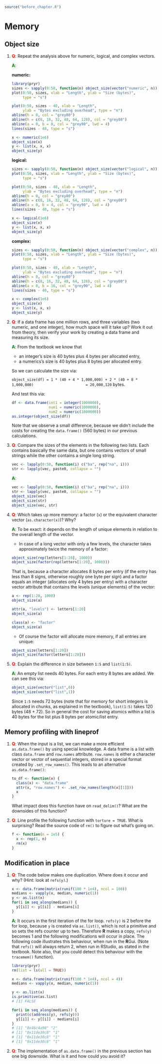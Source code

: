 ```r
source("before_chapter.R")
```

# Memory

## Object size

1.  __<span style="color:red">Q</span>__: Repeat the analysis above for numeric, logical, and complex vectors.
    
    __<span style="color:green">A</span>__: 
    
    **numeric:**
    
    ```r
    library(pryr)
    sizes <- sapply(0:50, function(n) object_size(vector("numeric", n)))
    plot(0:50, sizes, xlab = "Length", ylab = "Size (bytes)",
         type = "s")
    
    plot(0:50, sizes - 40, xlab = "Length", 
         ylab = "Bytes excluding overhead", type = "n")
    abline(h = 0, col = "grey80")
    abline(h = c(8, 16, 32, 48, 64, 128), col = "grey80")
    abline(a = 0, b = 8, col = "grey90", lwd = 4)
    lines(sizes - 40, type = "s")
    
    x <- numeric(1e6)
    object_size(x)
    y <- list(x, x, x)
    object_size(y)
    ```
    
    **logical:**
    
    ```r
    sizes <- sapply(0:50, function(n) object_size(vector("logical", n)))
    plot(0:50, sizes, xlab = "Length", ylab = "Size (bytes)", 
         type = "s")
    
    plot(0:50, sizes - 40, xlab = "Length", 
         ylab = "Bytes excluding overhead", type = "n")
    abline(h = 0, col = "grey80")
    abline(h = c(8, 16, 32, 48, 64, 128), col = "grey80")
    abline(a = 0, b = 4, col = "grey90", lwd = 4)
    lines(sizes - 40, type = "s")
    
    x <- logical(1e6)
    object_size(x)
    y <- list(x, x, x)
    object_size(y)
    ```
    
    **complex:**
    
    ```r
    sizes <- sapply(0:50, function(n) object_size(vector("complex", n)))
    plot(0:50, sizes, xlab = "Length", ylab = "Size (bytes)", 
         type = "s")
    
    plot(0:50, sizes - 40, xlab = "Length", 
         ylab = "Bytes excluding overhead", type = "n")
    abline(h = 0, col = "grey80")
    abline(h = c(8, 16, 32, 48, 64, 128), col = "grey80")
    abline(a = 0, b = 16, col = "grey90", lwd = 4)
    lines(sizes - 40, type = "s")
    
    x <- complex(1e6)
    object_size(x)
    y <- list(x, x, x)
    object_size(y)
    ```

1.  __<span style="color:red">Q</span>__: If a data frame has one million rows, and three variables (two numeric, and 
    one integer), how much space will it take up? Work it out from theory, 
    then verify your work by creating a data frame and measuring its size.
    
    __<span style="color:green">A</span>__: From the textbook we know that 
    
    * an integer's size is 40 bytes plus 4 bytes per allocated entry,
    * a numerics's size is 40 bytes plus 8 bytes per allocated entry.
    
    So we can calculate the size via:
    
    `object_size(df) = 1 * (40 + 4 * 1,000,000) + 2 * (40 + 8 * 1,000,000)
                           = 20,000,120` bytes.
    
    And test this via:
    
    ```r
    df <- data.frame(int1 = integer(1000000),
                     num1 = numeric(1000000),
                     num2 = numeric(1000000))
    as.integer(object_size(df))
    ```
    
    Note that we observe a small difference, because we didn't include the costs for creating the `data.frame()` (560 bytes) in our previous calculations.
    
1.  __<span style="color:red">Q</span>__: Compare the sizes of the elements in the following two lists. Each 
    contains basically the same data, but one contains vectors of small 
    strings while the other contains a single long string.

    ```r
    vec <- lapply(0:50, function(i) c("ba", rep("na", i)))
    str <- lapply(vec, paste0, collapse = "")
    ```
    
    __<span style="color:green">A</span>__: 
    
    ```r
    vec <- lapply(0:50, function(i) c("ba", rep("na", i)))
    str <- lapply(vec, paste0, collapse = "")
    object_size(vec)
    object_size(str)
    object_size(vec, str)
    ```

1.  __<span style="color:red">Q</span>__: Which takes up more memory: a factor (`x`) or the equivalent character 
    vector (`as.character(x)`)? Why?
    
    __<span style="color:green">A</span>__: To be exact: it depends on the length of unique elements in relation to the overall length of the vector.
    
    * In case of a long vector with only a few levels, the character takes approximately twice the memory of a factor:
    
    ```r
    object_size(rep(letters[1:20], 1000))
    object_size(factor(rep(letters[1:20], 1000)))
    ```
    
    That is, because a character allocates 8 bytes per entry (if the entry has less than 8 signs, otherwise roughly one byte per sign) and a factor equals an integer (allocates only 4 bytes per entry) with a character vector attribute that contains the levels (unique elements) of the vector:
    
    ```r
    a <- rep(1:20, 1000)
    object_size(a)
    
    attr(a, "levels") <- letters[1:20]
    object_size(a)
    
    class(a) <- "factor"
    object_size(a)
    ```
    
    * Of course the factor will allocate more memory, if all entries are unique:
    
    ```r
    object_size(letters[1:20])
    object_size(factor(letters[1:20]))
    ```

1.  __<span style="color:red">Q</span>__: Explain the difference in size between `1:5` and `list(1:5)`.

    __<span style="color:green">A</span>__: An empty list needs 40 bytes. For each entry 8 bytes are added. We can see this via:
    
    ```r
    object_size(vector("list",0))
    object_size(vector("list",1))
    ```
    
    Since `1:5` needs 72 bytes (note that for memory for short integers is allocated in chunks, as explained in the textbook), `list(1:5)` takes 120 bytes (48 + 72). So in general the cost for saving atomics within a list is 40 bytes for the list plus 8 bytes per atomic/list entry.

## Memory profiling with lineprof

1. __<span style="color:red">Q</span>__: When the input is a list, we can make a more efficient `as.data.frame()` 
   by using special knowledge. A data frame is a list with class `data.frame` 
   and `row.names` attribute. `row.names` is either a character vector or 
   vector of sequential integers, stored in a special format created by 
   `.set_row_names()`. This leads to an alternative `as.data.frame()`:

    ```r
    to_df <- function(x) {
      class(x) <- "data.frame"
      attr(x, "row.names") <- .set_row_names(length(x[[1]]))
      x
    }
    ```

    What impact does this function have on `read_delim()`?  What are the 
    downsides of this function?

1.  __<span style="color:red">Q</span>__: Line profile the following function with `torture = TRUE`. What is 
    surprising? Read the source code of `rm()` to figure out what's going on.

    ```r
    f <- function(n = 1e5) {
      x <- rep(1, n)
      rm(x)
    }
    ```

## Modification in place

1.  __<span style="color:red">Q</span>__: The code below makes one duplication. Where does it occur and why? 
    (Hint: look at `refs(y)`.)

    ```r
    x <- data.frame(matrix(runif(100 * 1e4), ncol = 100))
    medians <- vapply(x, median, numeric(1))
    y <- as.list(x)
    for(i in seq_along(medians)) {
      y[[i]] <- y[[i]] - medians[i]
    }
    ```
    
    __<span style="color:green">A</span>__: It occurs in the first iteration of the for loop. `refs(y)` is 2 before the for loop, because `y` is created via `as.list()`, which is not a primitive and so sets the refs counter up to two. Therefore **R** makes a copy, `refs(y)` becomes 1 and the following modifications will occur in place. The following code illustrates this behaviour, when run in the **R**Gui. (Note that `refs()` will always return 2, when run in RStudio, as stated in the textbook. Note also, that you could detect this behaviour with the `tracemem()` function).
    
    ```r
    library(pryr)
    rm(list = ls(all = TRUE))

    x <- data.frame(matrix(runif(100 * 1e4), ncol = 4))
    medians <- vapply(x, median, numeric(1))

    y <- as.list(x)
    is.primitive(as.list)
    # [1] FALSE

    for(i in seq_along(medians)) {
      print(c(address(y), refs(y)))
      y[[i]] <- y[[i]] - medians[i]
    }
    # [1] "0x46c4a98" "2"
    # [1] "0x11de30c8" "1" 
    # [1] "0x11de30c8" "1" 
    # [1] "0x11de30c8" "1" 
    ```

1.  __<span style="color:red">Q</span>__: The implementation of `as.data.frame()` in the previous section has one 
    big downside. What is it and how could you avoid it?


[long-vectors]: http://cran.r-project.org/doc/manuals/R-ints.html#Long-vectors
